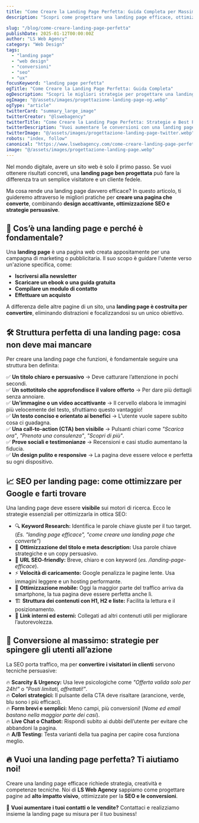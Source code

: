 ```yaml
---
title: "Come Creare la Landing Page Perfetta: Guida Completa per Massimizzare le Conversioni"
description: "Scopri come progettare una landing page efficace, ottimizzata per SEO e conversioni. Strategie, best practice e strumenti per aumentare il tasso di conversione."

slug: "/blog/come-creare-landing-page-perfetta"
publishDate: 2025-01-12T00:00:00Z
author: "LS Web Agency"
category: "Web Design"
tags:
  - "landing page"
  - "web design"
  - "conversioni"
  - "seo"
  - "ux"
focusKeyword: "landing page perfetta"
ogTitle: "Come Creare la Landing Page Perfetta: Guida Completa"
ogDescription: "Scopri le migliori strategie per progettare una landing page efficace, ottimizzata per SEO e conversioni. Guida completa passo dopo passo!"
ogImage: "@/assets/images/progettazione-landing-page-og.webp"
ogType: "article"
twitterCard: "summary_large_image"
twitterCreator: "@lswebagency"
twitterTitle: "Come Creare la Landing Page Perfetta: Strategie e Best Practice"
twitterDescription: "Vuoi aumentare le conversioni con una landing page efficace? Scopri i segreti per ottimizzare SEO, UX e design in questa guida completa!"
twitterImage: "@/assets/images/progettazione-landing-page-twitter.webp"
robots: "index, follow"
canonical: "https://www.lswebagency.com/come-creare-landing-page-perfetta"
image: "@/assets/images/progettazione-landing-page.webp"
---
```




Nel mondo digitale, avere un sito web è solo il primo passo. Se vuoi ottenere risultati concreti, una **landing page ben progettata** può fare la differenza tra un semplice visitatore e un cliente fedele.

Ma cosa rende una landing page davvero efficace? In questo articolo, ti guideremo attraverso le migliori pratiche per **creare una pagina che converte**, combinando **design accattivante, ottimizzazione SEO e strategie persuasive**.

## 📌 Cos’è una landing page e perché è fondamentale?

Una **landing page** è una pagina web creata appositamente per una campagna di marketing o pubblicitaria. Il suo scopo è guidare l'utente verso un'azione specifica, come:

- **Iscriversi alla newsletter**
- **Scaricare un ebook o una guida gratuita**
- **Compilare un modulo di contatto**
- **Effettuare un acquisto**

A differenza delle altre pagine di un sito, una **landing page è costruita per convertire**, eliminando distrazioni e focalizzandosi su un unico obiettivo.

## 🛠 Struttura perfetta di una landing page: cosa non deve mai mancare

Per creare una landing page che funzioni, è fondamentale seguire una struttura ben definita:

✅ **Un titolo chiaro e persuasivo** → Deve catturare l’attenzione in pochi secondi.  
✅ **Un sottotitolo che approfondisce il valore offerto** → Per dare più dettagli senza annoiare.  
✅ **Un'immagine o un video accattivante** → Il cervello elabora le immagini più velocemente del testo, sfruttiamo questo vantaggio!  
✅ **Un testo conciso e orientato ai benefici** → L’utente vuole sapere subito cosa ci guadagna.  
✅ **Una call-to-action (CTA) ben visibile** → Pulsanti chiari come _"Scarica ora"_, _"Prenota una consulenza"_, _"Scopri di più"_.  
✅ **Prove sociali e testimonianze** → Recensioni e casi studio aumentano la fiducia.  
✅ **Un design pulito e responsive** → La pagina deve essere veloce e perfetta su ogni dispositivo.  

## 📈 SEO per landing page: come ottimizzare per Google e farti trovare

Una landing page deve essere **visibile** sui motori di ricerca. Ecco le strategie essenziali per ottimizzarla in ottica SEO:

- 🔍 **Keyword Research:** Identifica le parole chiave giuste per il tuo target. (_Es. "landing page efficace", "come creare una landing page che converte"_)
- 📝 **Ottimizzazione del titolo e meta description:** Usa parole chiave strategiche e un copy persuasivo.
- 🔗 **URL SEO-friendly:** Breve, chiaro e con keyword (_es. /landing-page-efficace_).
- ⚡ **Velocità di caricamento:** Google penalizza le pagine lente. Usa immagini leggere e un hosting performante.
- 📱 **Ottimizzazione mobile:** Oggi la maggior parte del traffico arriva da smartphone, la tua pagina deve essere perfetta anche lì.
- 🏗 **Struttura dei contenuti con H1, H2 e liste:** Facilita la lettura e il posizionamento.
- 🔗 **Link interni ed esterni:** Collegati ad altri contenuti utili per migliorare l’autorevolezza.

## 🎯 Conversione al massimo: strategie per spingere gli utenti all’azione

La SEO porta traffico, ma per **convertire i visitatori in clienti** servono tecniche persuasive:

🔥 **Scarcity & Urgency:** Usa leve psicologiche come _"Offerta valida solo per 24h!"_ o _"Posti limitati, affrettati!"_.  
🔥 **Colori strategici:** Il pulsante della CTA deve risaltare (arancione, verde, blu sono i più efficaci).  
🔥 **Form brevi e semplici:** Meno campi, più conversioni! (_Nome ed email bastano nella maggior parte dei casi_).  
🔥 **Live Chat o Chatbot:** Rispondi subito ai dubbi dell’utente per evitare che abbandoni la pagina.  
🔥 **A/B Testing:** Testa varianti della tua pagina per capire cosa funziona meglio.  

## 🔥 Vuoi una landing page perfetta? Ti aiutiamo noi!

Creare una landing page efficace richiede strategia, creatività e competenze tecniche. Noi di **LS Web Agency** sappiamo come progettare pagine ad **alto impatto visivo**, ottimizzate per la **SEO e le conversioni**.

📌 **Vuoi aumentare i tuoi contatti o le vendite?** Contattaci e realizziamo insieme la landing page su misura per il tuo business!

